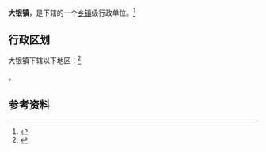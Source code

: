 {{中国乡级行政区|52/05/02/113/000}}

'''大银镇'''，是{{PRC admin/fullname|52/05/02/113/000|3}}下辖的一个[[乡镇|乡镇]]级行政单位。<ref>{{PRC admin/ref sgc|{{PRC admin/parent|52/05/02/113/000}}}}</ref>

== 行政区划 ==

大银镇下辖以下地区：<ref>{{PRC admin/ref sgc|52/05/02/113/000}}</ref>

{{PRC admin/children|52/05/02/113/000}}。

== 参考资料 ==

{{reflist}}

{{行政区划小作品}}
{{PRC admin/navcat|52/05/02/113/000}}